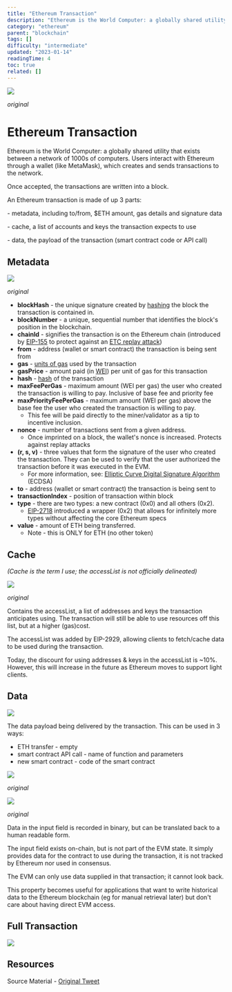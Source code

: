 ```yaml
---
title: "Ethereum Transaction"
description: "Ethereum is the World Computer: a globally shared utility that exists between a network of 1000s of computers."
category: "ethereum"
parent: "blockchain"
tags: []
difficulty: "intermediate"
updated: "2023-01-14"
readingTime: 4
toc: true
related: []
---
```


![](/images/transaction-full-txn.jpeg)

*original*

# Ethereum Transaction

Ethereum is the World Computer: a globally shared utility that exists between a network of 1000s of computers. Users interact with Ethereum through a wallet (like MetaMask), which creates and sends transactions to the network. 

Once accepted, the transactions are written into a block.

An Ethereum transaction is made of up 3 parts:

\- metadata, including to/from, $ETH amount, gas details and signature data

\- cache, a list of accounts and keys the transaction expects to use

\- data, the payload of the transaction (smart contract code or API call)

## Metadata

![](/images/transaction-metadata.jpeg)

*original*

*   **blockHash** - the unique signature created by [hashing](/concepts/hash) the block the transaction is contained in.
*   **blockNumber** - a unique, sequential number that identifies the block's position in the blockchain.
*   **chainId** - signifies the transaction is on the Ethereum chain (introduced by [EIP-155](https://eips.ethereum.org/EIPS/eip-155) to protect against an [ETC replay attack](https://www.coindesk.com/markets/2016/07/29/rise-of-replay-attacks-intensifies-ethereum-divide/))
*   **from** - address (wallet or smart contract) the transaction is being sent from
*   **gas** - [units of gas](/concepts/gas) used by the transaction
*   **gasPrice** - amount paid (in [WEI](https://www.investopedia.com/terms/w/wei.asp)) per unit of gas for this transaction
*   **hash** \- [hash](/ethereum/transaction) of the transaction
*   **maxFeePerGas** - maximum amount (WEI per gas) the user who created the transaction is willing to pay. Inclusive of base fee and priority fee
*   **maxPriorityFeePerGas** - maximum amount (WEI per gas) above the base fee the user who created the transaction is willing to pay.
    *   This fee will be paid directly to the miner/validator as a tip to incentive inclusion.
*   **nonce** - number of transactions sent from a given address.
    *   Once imprinted on a block, the wallet's nonce is increased. Protects against replay attacks
*   **(r, s, v)** - three values that form the signature of the user who created the transaction. They can be used to verify that the user authorized the transaction before it was executed in the EVM.
    *   For more information, see: [Elliptic Curve Digital Signature Algorithm](https://en.wikipedia.org/wiki/Elliptic_Curve_Digital_Signature_Algorithm) (ECDSA)
*   **to** - address (wallet or smart contract) the transaction is being sent to
*   **transactionIndex** \- position of transaction within block
*   **type** - there are two types: a new contract (0x0) and all others (0x2).
    *   [EIP-2718](https://eips.ethereum.org/EIPS/eip-2718) introduced a wrapper (0x2) that allows for infinitely more types without affecting the core Ethereum specs
*   **value** - amount of ETH being transferred.
    *   Note - this is ONLY for ETH (no other token)

## Cache

*(Cache is the term I use; the accessList is not officially delineated)* 

![](/images/transaction-cache.jpeg)

*original*

Contains the accessList, a list of addresses and keys the transaction anticipates using. The transaction will still be able to use resources off this list, but at a higher (gas)cost.

The accessList was added by EIP-2929, allowing clients to fetch/cache data to be used during the transaction. 

Today, the discount for using addresses & keys in the accessList is ~10%. However, this will increase in the future as Ethereum moves to support light clients.

## Data

![](/images/transaction-data.jpeg)

The data payload being delivered by the transaction. This can be used in 3 ways:

*   ETH transfer - empty
*   smart contract API call - name of function and parameters
*   new smart contract - code of the smart contract

![](/images/transaction-data-decode.jpeg)

*original*

![](/images/transaction-data-encode.jpeg)

*original*

Data in the input field is recorded in binary, but can be translated back to a human readable form.

The input field exists on-chain, but is not part of the EVM state. It simply provides data for the contract to use during the transaction, it is not tracked by Ethereum nor used in consensus.

The EVM can only use data supplied in that transaction; it cannot look back.

This property becomes useful for applications that want to write historical data to the Ethereum blockchain (eg for manual retrieval later) but don't care about having direct EVM access.

## Full Transaction

![](/images/transaction-full-txn-2.jpeg)

## Resources

Source Material - [Original Tweet](https://twitter.com/logarithmicrex/status/1568092433803808770)


